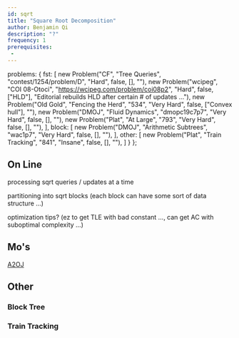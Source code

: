 ```yaml
---
id: sqrt
title: "Square Root Decomposition"
author: Benjamin Qi
description: "?"
frequency: 1
prerequisites:
 - 
---
```


  problems: {
    fst: [
      new Problem("CF", "Tree Queries", "contest/1254/problem/D", "Hard", false, [], ""),
      new Problem("wcipeg", "COI 08-Otoci", "https://wcipeg.com/problem/coi08p2", "Hard", false, ["HLD"], "Editorial rebuilds HLD after certain # of updates ..."),
      new Problem("Old Gold", "Fencing the Herd", "534", "Very Hard", false, ["Convex hull"], ""),
      new Problem("DMOJ", "Fluid Dynamics", "dmopc19c7p7", "Very Hard", false, [], ""),
      new Problem("Plat", "At Large", "793", "Very Hard", false, [], ""),
    ],
    block: [
      new Problem("DMOJ", "Arithmetic Subtrees", "wac1p7", "Very Hard", false, [], ""),
    ],
    other: [
      new Problem("Plat", "Train Tracking", "841", "Insane", false, [], ""),
    ]
  }
};

## On Line

processing sqrt queries / updates at a time

partitioning into sqrt blocks (each block can have some sort of data structure ...)

optimization tips? (ez to get TLE with bad constant ..., can get AC with suboptimal complexity ...)

<Problems problems={metadata.problems.fst} />

## Mo's

<Resources>
  <Resource source="CF" title="Mo's Algorithm" url="blog/entry/7383"></Resource>
  <Resource source="CF" title="Mo's on Trees" url="blog/entry/43230"></Resource>
</Resources>

[A2OJ](https://a2oj.com/category?ID=318)

## Other

### Block Tree

<Problems problems={metadata.problems.block} />

<Resources>
  <Resource source="CF" title="Block Tree" url="blog/entry/46843"></Resource>
</Resources>

### Train Tracking

<Problems problems={metadata.problems.other} />
